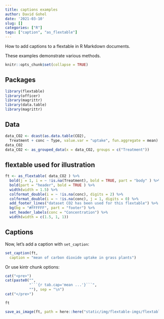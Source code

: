 ```yaml
---
title: captions examples
author: David Gohel
date: '2021-03-10'
slug: []
categories: ["R"]
tags: ["caption", "as_flextable"]
---
```



How to add captions to a flextable in R Markdown documents.

These examples demonstrate various methods.

<!--more-->


```r
knitr::opts_chunk$set(collapse = TRUE)
```
## Packages

```r
library(flextable)
library(officer)
library(magrittr)
library(data.table)
library(magrittr)
```

## Data

```r
data_CO2 <- dcast(as.data.table(CO2), 
  Treatment + conc ~ Type, value.var = "uptake", fun.aggregate = mean)
data_CO2
data_CO2 <- as_grouped_data(x = data_CO2, groups = c("Treatment"))
```

## flextable used for illustration

```r
ft <- as_flextable( data_CO2 ) %>% 
  bold(j = 1, i = ~ !is.na(Treatment), bold = TRUE, part = "body" ) %>% 
  bold(part = "header", bold = TRUE ) %>% 
  width(width = 1.5) %>% 
  colformat_double(i = ~ !is.na(conc), digits = 2) %>% 
  colformat_double(i = ~ !is.na(conc), j = 1, digits = 0) %>% 
  add_footer_lines("dataset CO2 has been used for this flextable") %>% 
  bg(bg = "#FFFFFF", part = "footer") %>% 
  set_header_labels(conc = "Concentration") %>% 
  width(width = c(1.5, 1, 1)) 
```


## Captions

Now, let's add a caption with `set_caption`:

```r
set_caption(ft, 
  caption = "mean of carbon dioxide uptake in grass plants")
```


Or use kintr chunk options:

```r
cat("<pre>")
cat(paste0("", 
           "```{r tab.cap='mean ...'}```", 
           ""), sep = "\n")
cat("</pre>")
```

```r
ft
```


```r
save_as_image(ft, path = here::here("static/img/flextable-imgs/flextable-005.png"), webshot = "webshot2")
```


